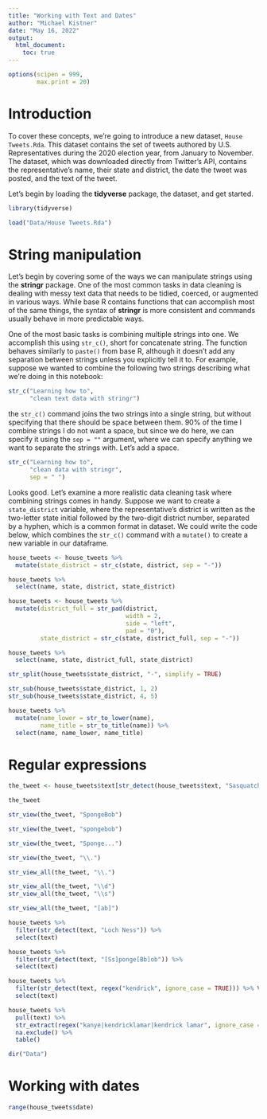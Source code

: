 ```yaml
---
title: "Working with Text and Dates"
author: "Michael Kistner"
date: "May 16, 2022"
output: 
  html_document:
    toc: true
---
```


```r
options(scipen = 999,
        max.print = 20)
```

# Introduction

To cover these concepts, we're going to introduce a new dataset, `House Tweets.Rda`. This dataset contains the set of tweets authored by U.S. Representatives during the 2020 election year, from January to November. The dataset, which was downloaded directly from Twitter's API, contains the representative's name, their state and district, the date the tweet was posted, and the text of the tweet. 

Let's begin by loading the **tidyverse** package, the dataset, and get started.

```r
library(tidyverse)

load("Data/House Tweets.Rda")
```

# String manipulation

Let's begin by covering some of the ways we can manipulate strings using the **stringr** package. One of the most common tasks in data cleaning is dealing with messy text data that needs to be tidied, coerced, or augmented in various ways. While base R contains functions that can accomplish most of the same things, the syntax of **stringr** is more consistent and commands usually behave in more predictable ways.

One of the most basic tasks is combining multiple strings into one. We accomplish this using `str_c()`, short for concatenate string. The function behaves similarly to `paste()` from base R, although it doesn't add any separation between strings unless you explicitly tell it to. For example, suppose we wanted to combine the following two strings describing what we're doing in this notebook:

```r
str_c("Learning how to",
      "clean text data with stringr")
```

the `str_c()` command joins the two strings into a single string, but without specifying that there should be space between them. 90\% of the time I combine strings I do not want a space, but since we do here, we can specify it using the `sep = ""` argument, where we can specify anything we want to separate the strings with. Let's add a space. 

```r
str_c("Learning how to",
      "clean data with stringr",
      sep = " ")
```

Looks good. Let's examine a more realistic data cleaning task where combining strings comes in handy. Suppose we want to create a `state_district` variable, where the representative's district is written as the two-letter state initial followed by the two-digit district number, separated by a hyphen, which is a common format in dataset. We could write the code below, which combines the `str_c()` command with a `mutate()` to create a new variable in our dataframe. 

```r
house_tweets <- house_tweets %>%
  mutate(state_district = str_c(state, district, sep = "-"))

house_tweets %>%
  select(name, state, district, state_district)
```

```r
house_tweets <- house_tweets %>% 
  mutate(district_full = str_pad(district, 
                                 width = 2, 
                                 side = "left",
                                 pad = "0"),
         state_district = str_c(state, district_full, sep = "-"))

house_tweets %>%
  select(name, state, district_full, state_district)
```

```r
str_split(house_tweets$state_district, "-", simplify = TRUE)
```

```r
str_sub(house_tweets$state_district, 1, 2)
str_sub(house_tweets$state_district, 4, 5)
```


```r
house_tweets %>%
  mutate(name_lower = str_to_lower(name),
         name_title = str_to_title(name)) %>%
  select(name, name_lower, name_title)
```

# Regular expressions

```r
the_tweet <- house_tweets$text[str_detect(house_tweets$text, "Sasquatch") & str_detect(house_tweets$text, "SpongeBob")]
```

```r
the_tweet
```

```r
str_view(the_tweet, "SpongeBob")
```
```r
str_view(the_tweet, "spongebob")
```

```r
str_view(the_tweet, "Sponge...")
```
```r
str_view(the_tweet, "\\.")
```
```r
str_view_all(the_tweet, "\\.")
```

```r
str_view_all(the_tweet, "\\d")
str_view_all(the_tweet, "\\s")
```


```r
str_view_all(the_tweet, "[ab]")
```

```r
house_tweets %>% 
  filter(str_detect(text, "Loch Ness")) %>%
  select(text)
```

```r
house_tweets %>% 
  filter(str_detect(text, "[Ss]ponge[Bb]ob")) %>%
  select(text)
```

```r
house_tweets %>% 
  filter(str_detect(text, regex("kendrick", ignore_case = TRUE))) %>% View()
  select(text)
```  

```r
house_tweets %>%
  pull(text) %>%
  str_extract(regex("kanye|kendricklamar|kendrick lamar", ignore_case = TRUE)) %>%
  na.exclude() %>%
  table()
```

```r
dir("Data")
```

# Working with dates

```r
range(house_tweets$date)
```

